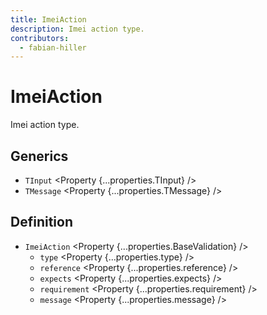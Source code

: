 ```yaml
---
title: ImeiAction
description: Imei action type.
contributors:
  - fabian-hiller
---
```



# ImeiAction

Imei action type.

## Generics

- `TInput` <Property {...properties.TInput} />
- `TMessage` <Property {...properties.TMessage} />

## Definition

- `ImeiAction` <Property {...properties.BaseValidation} />
  - `type` <Property {...properties.type} />
  - `reference` <Property {...properties.reference} />
  - `expects` <Property {...properties.expects} />
  - `requirement` <Property {...properties.requirement} />
  - `message` <Property {...properties.message} />
